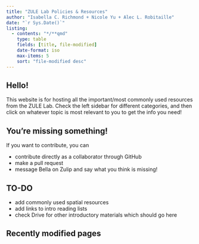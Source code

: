 ```yaml
---
title: "ZULE Lab Policies & Resources"
author: "Isabella C. Richmond + Nicole Yu + Alec L. Robitaille"
date: "`r Sys.Date()`"
listing:
  - contents: "*/**qmd"
    type: table
    fields: [title, file-modified]
    date-format: iso
    max-items: 5
    sort: "file-modified desc"
---
```


## Hello!

This website is for hosting all the important/most commonly used resources from the ZULE Lab. Check the left sidebar for different categories, and then click on whatever topic is most relevant to you to get the info you need!

## You're missing something!

If you want to contribute, you can

-   contribute directly as a collaborator through GitHub
-   make a pull request
-   message Bella on Zulip and say what you think is missing!

## TO-DO

-   add commonly used spatial resources
-   add links to intro reading lists
-   check Drive for other introductory materials which should go here

## Recently modified pages
